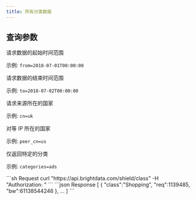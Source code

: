 ```yaml
---
title: 所有分类数据
---
```


## 查询参数
<ParamField query="from" type="string">
请求数据的起始时间范围

示例: `from=2018-07-01T00:00:00`
</ParamField>

<ParamField query="to" type="string">
请求数据的结束时间范围

示例: `to=2018-07-02T00:00:00`
</ParamField>

<ParamField query="cn" type="string">
请求来源所在的国家

示例: `cn=uk`
</ParamField>

<ParamField query="peer_cn" type="string">
对等 IP 所在的国家

示例: `peer_cn=us`
</ParamField>

<ParamField query="类别" type="string">
仅返回特定的分类

示例: `categories=ads`
</ParamField>


<RequestExample>
```sh Request
curl "https://api.brightdata.com/shield/class" -H "Authorization: <Bearer Token>"
```

</RequestExample>

<ResponseExample>
```json Response
[
    {
        "class":"Shopping",
        "req":1139485,
        "bw":61138544246
    }, ... 
]
```
</ResponseExample>